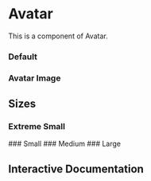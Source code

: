 

<Meta of={Story} layout="centered" />

# Avatar

This is a component of Avatar.

### Default
<Canvas of={Story.Default} layout="centered" />

### Avatar Image
<Canvas of={Story.AvatarImage} layout="centered" />

## Sizes

### Extreme Small
<Canvas of={Story.ExtremeSmall} layout="centered" />
### Small
<Canvas of={Story.Small} layout="centered" />
### Medium
<Canvas of={Story.Medium} layout="centered" />
### Large
<Canvas of={Story.Large} layout="centered" />

## Interactive Documentation

<Primary />
<Controls />
